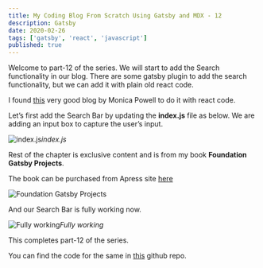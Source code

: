 ```yaml
---
title: My Coding Blog From Scratch Using Gatsby and MDX - 12
description: Gatsby
date: 2020-02-26
tags: ['gatsby', 'react', 'javascript']
published: true
---
```


Welcome to part-12 of the series. We will start to add the Search functionality in our blog. There are some gatsby plugin to add the search functionality, but we can add it with plain old react code.

I found [this](https://dev.to/m0nica/how-to-add-search-functionality-to-a-gatsby-blog-4pf2) very good blog by Monica Powell to do it with react code.

Let’s first add the Search Bar by updating the **index.js** file as below. We are adding an input box to capture the user’s input.

![index.js](https://ik.imagekit.io/thewebdev/thewebdev/12/1_LT7P4BxbQA.png)*index.js*

Rest of the chapter is exclusive content and is from my book **Foundation Gatsby Projects**.

The book can be purchased from Apress site <a href="https://www.apress.com/in/book/9781484265574" target="_blank" rel="noopener noreferrer">here</a>

![Foundation Gatsby Projects](https://res.cloudinary.com/dxkxvfo2o/image/upload/v1609570264/Foundation_Gatsby_zilffx.jpg)

And our Search Bar is fully working now.

![Fully working](https://ik.imagekit.io/thewebdev/thewebdev/12/9_rfeEsENQ2L.gif)*Fully working*

This completes part-12 of the series.

You can find the code for the same in [this](https://github.com/nabendu82/thewebdev-public) github repo.
